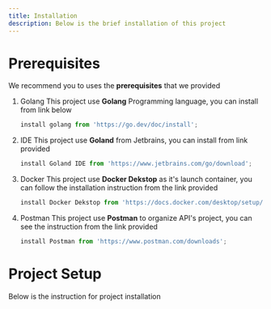 ```yaml
---
title: Installation
description: Below is the brief installation of this project 
---
```


# Prerequisites
We recommend you to uses the **prerequisites** that we provided
<Steps>

1. Golang
   This project use **Golang** Programming language, you can install from link below
   ```js
   install golang from 'https://go.dev/doc/install';
   ```
2. IDE 
   This project use **Goland** from Jetbrains, you can install from link provided
   ```js
   install Goland IDE from 'https://www.jetbrains.com/go/download';
   ```
3. Docker
   This project use **Docker Dekstop** as it's launch container, you can follow the installation instruction from the link provided
   ```js
   install Docker Dekstop from 'https://docs.docker.com/desktop/setup/install';
   ```
4. Postman
   This project use **Postman** to organize API's project, you can see the instruction from the link provided
   ```js
   install Postman from 'https://www.postman.com/downloads';
   ```
</Steps>

# Project Setup
Below is the instruction for project installation 

